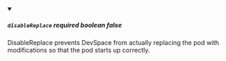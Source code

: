 
<details className="config-field" data-expandable="false" open>
<summary>

##### `disableReplace` <span class="config-field-required" data-required="false">required</span> <span class="config-field-type">boolean</span> <span class="config-field-default">false</span> <span class="config-field-enum"></span>

DisableReplace prevents DevSpace from actually replacing the pod with modifications so that
the pod starts up correctly.

</summary>



</details>
